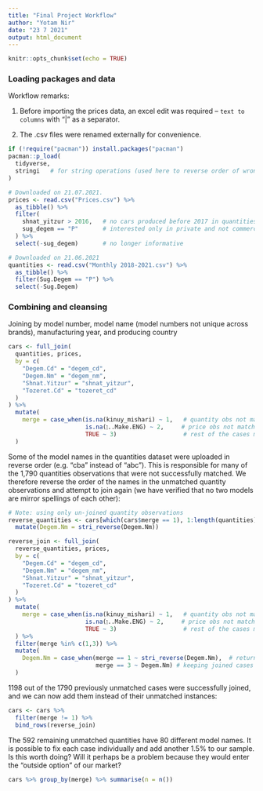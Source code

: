 ```yaml
---
title: "Final Project Workflow"
author: "Yotam Nir"
date: "23 7 2021"
output: html_document
---
```


```r
knitr::opts_chunk$set(echo = TRUE)
```

### Loading packages and data

Workflow remarks:

1. Before importing the prices data, an excel edit was required – `text to columns` with "|" as a separator.

2. The .csv files were renamed externally for convenience.

```r
if (!require("pacman")) install.packages("pacman")
pacman::p_load(
  tidyverse,
  stringi   # for string operations (used here to reverse order of wrongly written model names)
)

# Downloaded on 21.07.2021.
prices <- read.csv("Prices.csv") %>%
  as_tibble() %>%
  filter(
    shnat_yitzur > 2016,   # no cars produced before 2017 in quantities data
    sug_degem == "P"       # interested only in private and not commercial vehicles
  ) %>%
  select(-sug_degem)       # no longer informative

# Downloaded on 21.06.2021
quantities <- read.csv("Monthly 2018-2021.csv") %>%
  as_tibble() %>%
  filter(Sug.Degem == "P") %>%
  select(-Sug.Degem)
```

### Combining and cleansing

Joining by model number, model name (model numbers not unique across brands), manufacturing year, and producing country

```r
cars <- full_join(
  quantities, prices,
  by = c(
    "Degem.Cd" = "degem_cd",
    "Degem.Nm" = "degem_nm",
    "Shnat.Yitzur" = "shnat_yitzur",
    "Tozeret.Cd" = "tozeret_cd"
  )
) %>%
  mutate(
    merge = case_when(is.na(kinuy_mishari) ~ 1,   # quantity obs not matched
                      is.na(ן..Make.ENG) ~ 2,     # price obs not matched
                      TRUE ~ 3)                   # rest of the cases matched
  )
```

Some of the model names in the quantities dataset were uploaded in reverse order (e.g. "cba" instead of "abc"). This is responsible for many of the 1,790 quantities observations that were not successfully matched. We therefore reverse the order of the names in the unmatched quantity observations and attempt to join again (we have verified that no two models are mirror spellings of each other):

```r
# Note: using only un-joined quantity observations
reverse_quantities <- cars[which(cars$merge == 1), 1:length(quantities)] %>%
  mutate(Degem.Nm = stri_reverse(Degem.Nm))

reverse_join <- full_join(
  reverse_quantities, prices,
  by = c(
    "Degem.Cd" = "degem_cd",
    "Degem.Nm" = "degem_nm",
    "Shnat.Yitzur" = "shnat_yitzur",
    "Tozeret.Cd" = "tozeret_cd"
  )
) %>%
  mutate(
    merge = case_when(is.na(kinuy_mishari) ~ 1,   # quantity obs not matched
                      is.na(ן..Make.ENG) ~ 2,     # price obs not matched
                      TRUE ~ 3)                   # rest of the cases matched
  ) %>%
  filter(merge %in% c(1,3)) %>%
  mutate(
    Degem.Nm = case_when(merge == 1 ~ stri_reverse(Degem.Nm),  # return un-joined cases to their original names
                         merge == 3 ~ Degem.Nm) # keeping joined cases with their correct names
  )
```

1198 out of the 1790 previously unmatched cases were successfully joined, and we can now add them instead of their unmatched instances:

```r
cars <- cars %>%
  filter(merge != 1) %>%
  bind_rows(reverse_join)
```


The 592 remaining unmatched quantities have 80 different model names. It is possible to fix each case individually and add another 1.5% to our sample. Is this worth doing? Will it perhaps be a problem because they would enter the "outside option" of our market?





```r
cars %>% group_by(merge) %>% summarise(n = n())
```

